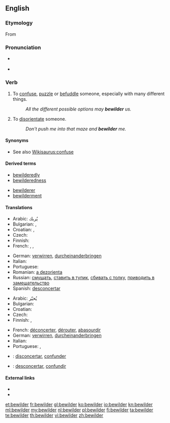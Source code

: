 ==English==

===Etymology===
From {{prefix|be|wilder}}

===Pronunciation===
* {{a|UK}} {{IPA|/bɪˈwɪldə(ɹ)/|lang=en}}
* {{a|US}} {{IPA|/bɪˈwɪldəɹ/|lang=en}}

===Verb===
{{en-verb}}

# {{transitive}} To [[confuse]], [[puzzle]] or [[befuddle]] someone, especially with many different things.
#: ''All the different possible options may '''bewilder''' us.''
# {{transitive}} To [[disorientate]] someone.
#: ''Don't push me into that maze and '''bewilder''' me.''

====Synonyms====
* See also [[Wikisaurus:confuse]]

====Derived terms====
{{rel-top|Terms derived from ''bewilder''}}
* [[bewilderedly]]
* [[bewilderedness]]
{{rel-mid}}
* [[bewilderer]]
* [[bewilderment]]
{{rel-bottom}}

====Translations====
{{trans-top|confuse}}
* Arabic: يُربك
* Bulgarian: {{t+|bg|смущавам}},  {{t+|bg|озадачавам}}
* Croatian: {{t-|hr|zbuniti|alt=zbúniti}}, {{t-|hr|smesti|alt=smȅsti}}
* Czech: {{t-|cs|zmást}}
* Finnish: {{t+|fi|hämmentää}}
* French: {{t+|fr|déconcerter}}, {{t+|fr|dérouter}}, {{t+|fr|abasourdir}}
{{trans-mid}}
* German: [[verwirren]], [[durcheinanderbringen]]
* Italian: {{t+|it|confondere}}
* Portuguese: {{t+|pt|confundir}}
* Romanian: [[a dezorienta]]
* Russian: [[смущать]], [[ставить в тупик]], [[сбивать с толку]], [[приводить в замешательство]]
* Spanish: [[desconcertar]]
{{trans-bottom}}

{{trans-top|disorientate}}
* Arabic: يُحيّر
* Bulgarian: {{t+|bg|обърквам}}
* Croatian: {{t-|hr|dezorijentirati|alt=dezorijentírati}}
* Czech: {{t-|cs|dezorientovat}}
* Finnish: {{t-|fi|eksyttää}}, {{t-|fi|harhauttaa}}
{{trans-mid}}
* French: [[déconcerter]], [[dérouter]], [[abasourdir]]
* German: [[verwirren]], [[durcheinanderbringen]]
* Italian: {{t-|it|disorientare}}
* Portuguese: {{t-|pt|desorientar}}, {{t-|pt|desconcertar}}
{{trans-bottom}}

{{checktrans-top}}
* {{ttbc|ia}}: [[disconcertar]], [[confunder]]
* {{ttbc|es}}: [[desconcertar]], [[confundir]]
{{trans-bottom}}

====External links====
* {{R:Webster 1913}}
* {{R:Century 1911}}

[[et:bewilder]]
[[fr:bewilder]]
[[gl:bewilder]]
[[ko:bewilder]]
[[io:bewilder]]
[[kn:bewilder]]
[[ml:bewilder]]
[[my:bewilder]]
[[nl:bewilder]]
[[pl:bewilder]]
[[fi:bewilder]]
[[ta:bewilder]]
[[te:bewilder]]
[[th:bewilder]]
[[vi:bewilder]]
[[zh:bewilder]]